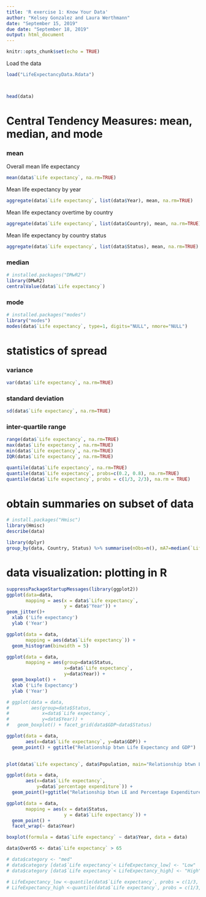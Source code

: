 ```yaml
---
title: 'R exercise 1: Know Your Data'
author: "Kelsey Gonzalez and Laura Werthmann"
date: "September 15, 2019"
due date: "September 18, 2019"
output: html_document
---
```


```r
knitr::opts_chunk$set(echo = TRUE)


```

Load the data 
```r
load("LifeExpectancyData.Rdata")



head(data)

```
 


# Central Tendency Measures: mean, median, and mode
### mean
Overall mean life expectancy 
```r
mean(data$`Life expectancy`, na.rm=TRUE)
```
Mean life expectancy by year
```r
aggregate(data$`Life expectancy`, list(data$Year), mean, na.rm=TRUE)

```

Mean life expectancy overtime by country
```r
aggregate(data$`Life expectancy`, list(data$Country), mean, na.rm=TRUE)

```

Mean life expectancy by country status
```r
aggregate(data$`Life expectancy`, list(data$Status), mean, na.rm=TRUE)

```


### median
```r
# installed.packages("DMwR2")
library(DMwR2)
centralValue(data$`Life expectancy`)

```


### mode
```r

# installed.packages("modes")
library("modes")
modes(data$`Life expectancy`, type=1, digits="NULL", nmore="NULL")

```



# statistics of spread

### variance
```r
var(data$`Life expectancy`, na.rm=TRUE)
```

### standard deviation
```r
sd(data$`Life expectancy`, na.rm=TRUE)

```
  
### inter-quartile range
```r
range(data$`Life expectancy`, na.rm=TRUE)
max(data$`Life expectancy`, na.rm=TRUE)
min(data$`Life expectancy`, na.rm=TRUE)
IQR(data$`Life expectancy`, na.rm=TRUE)
```

```r
quantile(data$`Life expectancy`, na.rm=TRUE)
quantile(data$`Life expectancy`, probs=c(0.2, 0.8), na.rm=TRUE)
quantile(data$`Life expectancy`, probs = c(1/3, 2/3), na.rm = TRUE)
```

# obtain summaries on subset of data


```r
# install.packages("Hmisc")
library(Hmisc)
describe(data)

```

```r
library(dplyr)
group_by(data, Country, Status) %>% summarise(nObs=n(), mA7=median(`Life expectancy`))

```

# data visualization: plotting in R

```r
suppressPackageStartupMessages(library(ggplot2))
ggplot(data=data,
       mapping = aes(x = data$`Life expectancy`, 
                     y = data$'Year')) +
geom_jitter()+
  xlab ('Life expectancy')
  ylab ('Year')
```



```r
ggplot(data = data,
       mapping = aes(data$`Life expectancy`)) +
  geom_histogram(binwidth = 5)

```


```r
ggplot(data = data,
       mapping = aes(group=data$Status,
                     x=data$`Life expectancy`,
                     y=data$Year)) +
  geom_boxplot() +
  xlab ('Life Expectancy')
  ylab ('Year')
```

```r
# ggplot(data = data,
#        aes(group=data$Status,
#            x=data$`Life expectancy`,
#            y=data$Year)) +
#   geom_boxplot() + facet_grid(data$GDP~data$Status)
```

  
```r
ggplot(data = data,
       aes(x=data$`Life expectancy`, y=data$GDP)) +
  geom_point() + ggtitle("Relationship btwn Life Expectancy and GDP")
  

```


```r
plot(data$`Life expectancy`, data$Population, main="Relationship btwn Life Expectancy and Population")

```

```r
ggplot(data = data,
       aes(x=data$`Life expectancy`,
           y=data$`percentage expenditure`)) +
  geom_point()+ggtitle("Relationship btwn LE and Percentage Expenditure") +facet_grid(.~data$Status)
```

```r
ggplot(data = data,
       mapping = aes(x = data$Status,
                     y = data$`Life expectancy`)) +
  geom_point() +
  facet_wrap(~ data$Year)
```


```r
boxplot(formula = data$`Life expectancy` ~ data$Year, data = data)

```


```r
data$Over65 <- data$`Life expectancy` > 65

```

```r
# data$category <- "med"
# data$category [data$`Life expectancy`< LifeExpectancy_low] <- "Low"
# data$category [data$`Life expectancy`< LifeExpectancy_high] <- "High"

```

```r
# LifeExpectancy_low <-quantile(data$`Life expectancy`, probs = c(1/3, 2/3), na.rm = TRUE)[1]
# LifeExpectancy_high <-quantile(data$`Life expectancy`, probs = c(1/3, 2/3), na.rm = TRUE)[2]
```
